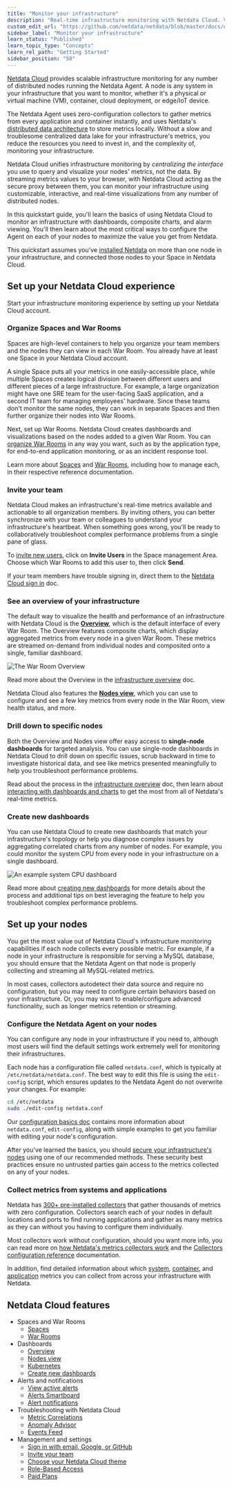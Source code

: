 ```yaml
---
title: "Monitor your infrastructure"
description: "Real-time infrastructure monitoring with Netdata Cloud. View key metrics, insightful charts, and active alarms from all your nodes."
custom_edit_url: "https://github.com/netdata/netdata/blob/master/docs/quickstart/infrastructure.md"
sidebar_label: "Monitor your infrastructure"
learn_status: "Published"
learn_topic_type: "Concepts"
learn_rel_path: "Getting Started"
sidebar_position: "50"
---
```



[Netdata Cloud](https://app.netdata.cloud) provides scalable infrastructure monitoring for any number of distributed
nodes running the Netdata Agent. A node is any system in your infrastructure that you want to monitor, whether it's a
physical or virtual machine (VM), container, cloud deployment, or edge/IoT device.

The Netdata Agent uses zero-configuration collectors to gather metrics from every application and container instantly,
and uses Netdata's [distributed data architecture](/docs/nightly/concepts/distributed-data-architecture) to store metrics
locally. Without a slow and troublesome centralized data lake for your infrastructure's metrics, you reduce the
resources you need to invest in, and the complexity of, monitoring your infrastructure. 

Netdata Cloud unifies infrastructure monitoring by _centralizing the interface_ you use to query and visualize your
nodes' metrics, not the data. By streaming metrics values to your browser, with Netdata Cloud acting as the secure proxy
between them, you can monitor your infrastructure using customizable, interactive, and real-time visualizations from any
number of distributed nodes.

In this quickstart guide, you'll learn the basics of using Netdata Cloud to monitor an infrastructure with dashboards,
composite charts, and alarm viewing. You'll then learn about the most critical ways to configure the Agent on each of
your nodes to maximize the value you get from Netdata.

This quickstart assumes you've [installed Netdata](/docs/nightly/getting-started/install-netdata)
on more than one node in your infrastructure, and connected those nodes to your Space in Netdata Cloud. 

## Set up your Netdata Cloud experience

Start your infrastructure monitoring experience by setting up your Netdata Cloud account.

### Organize Spaces and War Rooms

Spaces are high-level containers to help you organize your team members and the nodes they can view in each War Room.
You already have at least one Space in your Netdata Cloud account.

A single Space puts all your metrics in one easily-accessible place, while multiple Spaces creates logical division
between different users and different pieces of a large infrastructure. For example, a large organization might have one
SRE team for the user-facing SaaS application, and a second IT team for managing employees' hardware. Since these teams
don't monitor the same nodes, they can work in separate Spaces and then further organize their nodes into War Rooms.

Next, set up War Rooms. Netdata Cloud creates dashboards and visualizations based on the nodes added to a given War
Room. You can [organize War Rooms](/docs/nightly/operations/war-rooms#war-room-organization) in any way
you want, such as by the application type, for end-to-end application monitoring, or as an incident response tool.

Learn more about [Spaces](/docs/nightly/operations/spaces) and [War
Rooms](/docs/nightly/operations/war-rooms), including how to manage each, in their respective reference
documentation.

### Invite your team

Netdata Cloud makes an infrastructure's real-time metrics available and actionable to all organization members. By
inviting others, you can better synchronize with your team or colleagues to understand your infrastructure's heartbeat.
When something goes wrong, you'll be ready to collaboratively troubleshoot complex performance problems from a single
pane of glass.

To [invite new users](/docs/nightly/operations/invite-your-team), click on **Invite Users** in the
Space management Area. Choose which War Rooms to add this user to, then click **Send**.

If your team members have trouble signing in, direct them to the [Netdata Cloud sign
in](/docs/nightly/operations/sign-in-with-email-google-or-github) doc.

### See an overview of your infrastructure

The default way to visualize the health and performance of an infrastructure with Netdata Cloud is the
[**Overview**](/docs/nightly/operations/netdata-cloud-visualizations/see-an-overview-of-your-infrastructure), which is the default interface of every War Room. The
Overview features composite charts, which display aggregated metrics from every node in a given War Room. These metrics
are streamed on-demand from individual nodes and composited onto a single, familiar dashboard.

![The War Room
Overview](https://user-images.githubusercontent.com/1153921/108732681-09791980-74eb-11eb-9ba2-98cb1b6608de.png)

Read more about the Overview in the [infrastructure overview](/docs/nightly/operations/netdata-cloud-visualizations/see-an-overview-of-your-infrastructure) doc.

Netdata Cloud also features the [**Nodes view**](/docs/nightly/operations/visualizations/nodes-view), which you can
use to configure and see a few key metrics from every node in the War Room, view health status, and more.

### Drill down to specific nodes

Both the Overview and Nodes view offer easy access to **single-node dashboards** for targeted analysis. You can use
single-node dashboards in Netdata Cloud to drill down on specific issues, scrub backward in time to investigate
historical data, and see like metrics presented meaningfully to help you troubleshoot performance problems.

Read about the process in the [infrastructure
overview](/docs/nightly/operations/netdata-cloud-visualizations/see-an-overview-of-your-infrastructure#drill-down-with-single-node-dashboards) doc, then learn about [interacting with
dashboards and charts](/docs/nightly/operations/netdata-cloud-visualizations/interact-with-dashboards-and-charts) to get the most from all of Netdata's real-time
metrics.

### Create new dashboards

You can use Netdata Cloud to create new dashboards that match your infrastructure's topology or help you diagnose
complex issues by aggregating correlated charts from any number of nodes. For example, you could monitor the system CPU
from every node in your infrastructure on a single dashboard.

![An example system CPU
dashboard](https://user-images.githubusercontent.com/1153921/108732974-4b09c480-74eb-11eb-87a2-c67e569c08b6.png)

Read more about [creating new dashboards](/docs/nightly/operations/netdata-cloud-visualizations/create-new-dashboards) for more details about the process and
additional tips on best leveraging the feature to help you troubleshoot complex performance problems.

## Set up your nodes

You get the most value out of Netdata Cloud's infrastructure monitoring capabilities if each node collects every
possible metric. For example, if a node in your infrastructure is responsible for serving a MySQL database, you should
ensure that the Netdata Agent on that node is properly collecting and streaming all MySQL-related metrics.

In most cases, collectors autodetect their data source and require no configuration, but you may need to configure
certain behaviors based on your infrastructure. Or, you may want to enable/configure advanced functionality, such as
longer metrics retention or streaming.

### Configure the Netdata Agent on your nodes

You can configure any node in your infrastructure if you need to, although most users will find the default settings
work extremely well for monitoring their infrastructures.

Each node has a configuration file called `netdata.conf`, which is typically at `/etc/netdata/netdata.conf`. The best
way to edit this file is using the `edit-config` script, which ensures updates to the Netdata Agent do not overwrite
your changes. For example:

```bash
cd /etc/netdata
sudo ./edit-config netdata.conf
```

Our [configuration basics doc](/docs/nightly/configuration) contains more information about `netdata.conf`, `edit-config`,
along with simple examples to get you familiar with editing your node's configuration.

After you've learned the basics, you should [secure your infrastructure's nodes](/docs/nightly/configuration/secure-your-nodes) using
one of our recommended methods. These security best practices ensure no untrusted parties gain access to the metrics
collected on any of your nodes.

### Collect metrics from systems and applications

Netdata has [300+ pre-installed collectors](/docs/nightly/integrations/monitor) that gather thousands of metrics with zero
configuration. Collectors search each of your nodes in default locations and ports to find running applications and
gather as many metrics as they can without you having to configure them individually.

Most collectors work without configuration, should you want more info, you can read more on [how Netdata's metrics collectors work](/docs/nightly/concepts/collectors-ref) and the [Collectors configuration reference](/docs/nightly/configuration/collectors-configuration) documentation.

In addition, find detailed information about which [system](/docs/nightly/concepts/system-metrics),
[container](/docs/nightly/concepts/container-metrics), and [application](/docs/nightly/concepts/application-metrics) metrics you can
collect from across your infrastructure with Netdata.

## Netdata Cloud features

<Grid columns="2">
  <Box
    title="Spaces and War Rooms">
    <BoxList>
      <BoxListItemRegexLink to="[](/docs/nightly/operations/spaces)" title="Spaces" />
      <BoxListItemRegexLink to="[](/docs/nightly/operations/war-rooms)" title="War Rooms" />
    </BoxList>
  </Box>
  <Box
    title="Dashboards">
    <BoxList>
      <BoxListItemRegexLink to="[](/docs/nightly/operations/visualizations/home-overview-and-single-node-view)" title="Overview" />
      <BoxListItemRegexLink to="[](/docs/nightly/operations/visualizations/nodes-view)" title="Nodes view" />
      <BoxListItemRegexLink to="[](/docs/nightly/operations/visualizations/kubernetes-visualizations)" title="Kubernetes" />
      <BoxListItemRegexLink to="[](/docs/nightly/operations/visualizations/build-new-dashboards)" title="Create new dashboards" />
    </BoxList>
  </Box>
  <Box
    title="Alerts and notifications">
    <BoxList>
      <BoxListItemRegexLink to="[](/docs/nightly/integrations/notify/cloud-alert-notifications/view-active-alerts)" title="View active alerts" />
      <BoxListItemRegexLink to="[](/docs/nightly/integrations/notify/cloud-alert-notifications/alerts-smartboard)" title="Alerts Smartboard" />
      <BoxListItemRegexLink to="[](/docs/nightly/integrations/notify/cloud-alert-notifications)" title="Alert notifications" />
    </BoxList>
  </Box>
  <Box
    title="Troubleshooting with Netdata Cloud">
    <BoxListItemRegexLink to="[](/docs/nightly/operations/metric-correlations)" title="Metric Correlations" />
    <BoxListItemRegexLink to="[](/docs/nightly/operations/anomaly-advisor)" title="Anomaly Advisor" />
    <BoxListItemRegexLink to="[](/docs/nightly/concepts/events-feed)" title="Events Feed" />
  </Box>
  <Box
    title="Management and settings">
    <BoxList>
      <BoxListItemRegexLink to="[](/docs/nightly/operations/sign-in-with-email-google-or-github)" title="Sign in with email, Google, or GitHub" />
      <BoxListItemRegexLink to="[](/docs/nightly/operations/invite-your-team)" title="Invite your team" />
      <BoxListItemRegexLink to="[](/docs/nightly/operations/choose-your-netdata-cloud-theme)" title="Choose your Netdata Cloud theme" />
      <BoxListItemRegexLink to="[](/docs/nightly/concepts/role-based-access-model)" title="Role-Based Access" />
      <BoxListItemRegexLink to="[](/docs/nightly/concepts/netdata-plans)" title="Paid Plans" />
    </BoxList>
  </Box>
</Grid>

- Spaces and War Rooms
  - [Spaces](/docs/nightly/operations/spaces)
  - [War Rooms](/docs/nightly/operations/war-rooms)
- Dashboards
  - [Overview](/docs/nightly/operations/visualizations/home-overview-and-single-node-view)
  - [Nodes view](/docs/nightly/operations/visualizations/nodes-view)
  - [Kubernetes](/docs/nightly/operations/visualizations/kubernetes-visualizations)
  - [Create new dashboards](/docs/nightly/operations/visualizations/build-new-dashboards)
- Alerts and notifications
  - [View active alerts](/docs/nightly/integrations/notify/cloud-alert-notifications/view-active-alerts)
  - [Alerts Smartboard](/docs/nightly/integrations/notify/cloud-alert-notifications/alerts-smartboard)
  - [Alert notifications](/docs/nightly/integrations/notify/cloud-alert-notifications)
- Troubleshooting with Netdata Cloud
  - [Metric Correlations](/docs/nightly/operations/metric-correlations)
  - [Anomaly Advisor](/docs/nightly/operations/anomaly-advisor)
  - [Events Feed](/docs/nightly/concepts/events-feed)
- Management and settings
  - [Sign in with email, Google, or GitHub](/docs/nightly/operations/sign-in-with-email-google-or-github)
  - [Invite your team](/docs/nightly/operations/invite-your-team)
  - [Choose your Netdata Cloud theme](/docs/nightly/operations/choose-your-netdata-cloud-theme)
  - [Role-Based Access](/docs/nightly/concepts/role-based-access-model)
  - [Paid Plans](/docs/nightly/concepts/netdata-plans)

